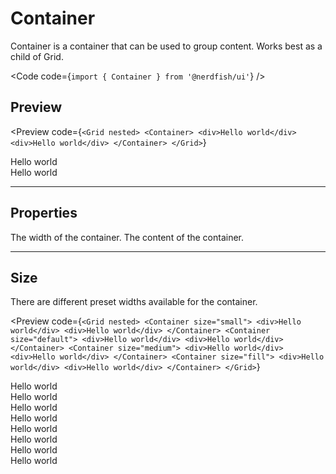 
# Container

Container is a container that can be used to group content. Works best as a
child of Grid.

<Code code={`import { Container } from '@nerdfish/ui'`} />

## Preview

<Preview
  code={`<Grid nested>
  <Container>
    <div>Hello world</div>
    <div>Hello world</div>
  </Container>
</Grid>`}
>
  <div className="space-y-2">
    <Grid nested>
      <Container>
        <div>Hello world</div>
        <div>Hello world</div>
      </Container>
    </Grid>
  </div>
</Preview>

---

## Properties

<Properties>
  <Property name="size" type="[small, default, medium, full]">
    The width of the container.
  </Property>
  <Property name="children" type="React.ReactNode" required>
    The content of the container.
  </Property>
</Properties>

---

## Size

There are different preset widths available for the container.

<Preview
  code={`<Grid nested>
  <Container size="small">
    <div>Hello world</div>
    <div>Hello world</div>
  </Container>
  <Container size="default">
    <div>Hello world</div>
    <div>Hello world</div>
  </Container>
  <Container size="medium">
    <div>Hello world</div>
    <div>Hello world</div>
  </Container>
  <Container size="fill">
    <div>Hello world</div>
    <div>Hello world</div>
  </Container>
</Grid>`}
>
  <Grid nested>
    <Container size="small">
      <div>Hello world</div>
      <div>Hello world</div>
    </Container>
    <Container size="default">
      <div>Hello world</div>
      <div>Hello world</div>
    </Container>
    <Container size="medium">
      <div>Hello world</div>
      <div>Hello world</div>
    </Container>
    <Container size="fill">
      <div>Hello world</div>
      <div>Hello world</div>
    </Container>
  </Grid>
</Preview>
